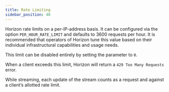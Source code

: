 ```yaml
---
title: Rate Limiting
sidebar_position: 40
---
```


Horizon rate limits on a per-IP-address basis. It can be configured via the option `PER_HOUR_RATE_LIMIT` and defaults to 3600 requests per hour. It is recommended that operators of Horizon tune this value based on their individual infrastructural capabilities and usage needs.

This limit can be disabled entirely by setting the parameter to `0`. 

When a client exceeds this limit, Horizon will return a `429 Too Many Requests` error.

While streaming, each update of the stream counts as a request and against a client’s allotted rate limit.
